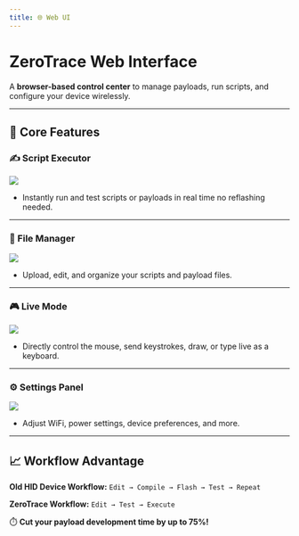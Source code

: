 ```yaml
---
title: 🌐 Web UI
---
```



# ZeroTrace Web Interface

A **browser-based control center** to manage payloads, run scripts, and configure your device wirelessly.

---

## 🌟 Core Features

### ✍️ Script Executor
![](/executor.png)
- Instantly run and test scripts or payloads in real time no reflashing needed.

---

### 📁 File Manager
![](/filemanager.png)
- Upload, edit, and organize your scripts and payload files.

---

### 🎮 Live Mode
![](/livemode.png)
- Directly control the mouse, send keystrokes, draw, or type live as a keyboard.

---

### ⚙️ Settings Panel
![](/settings.png)
- Adjust WiFi, power settings, device preferences, and more.

---

## 📈 Workflow Advantage

**Old HID Device Workflow:**
`Edit → Compile → Flash → Test → Repeat`

**ZeroTrace Workflow:**
`Edit → Test → Execute`

<Callout type="success">
    ⏱️ <b>Cut your payload development time by up to 75%!</b>
</Callout>